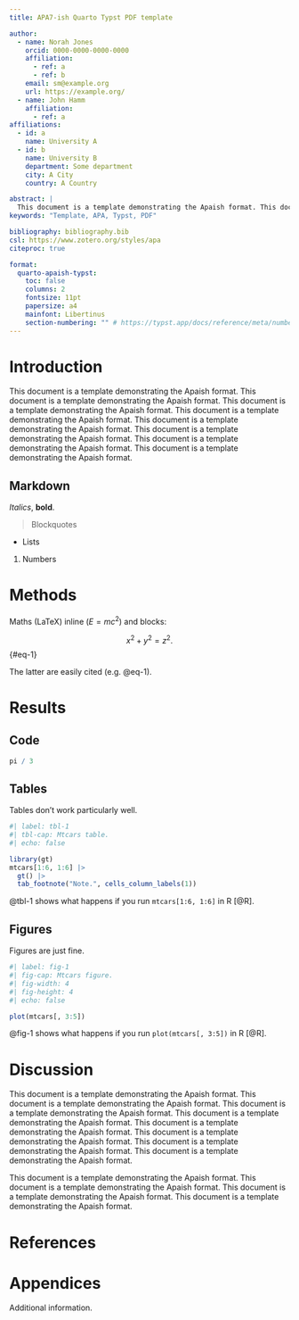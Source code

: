```yaml
---
title: APA7-ish Quarto Typst PDF template

author:
  - name: Norah Jones
    orcid: 0000-0000-0000-0000
    affiliation:
      - ref: a
      - ref: b
    email: sm@example.org
    url: https://example.org/
  - name: John Hamm
    affiliation:
      - ref: a
affiliations:
  - id: a
    name: University A
  - id: b
    name: University B
    department: Some department
    city: A City
    country: A Country

abstract: |
  This document is a template demonstrating the Apaish format. This document is a template demonstrating the Apaish format. This document is a template demonstrating the Apaish format. This document is a template demonstrating the Apaish format. This document is a template demonstrating the Apaish format. This document is a template demonstrating the Apaish format. This document is a template demonstrating the Apaish format. This document is a template demonstrating the Apaish format.
keywords: "Template, APA, Typst, PDF"

bibliography: bibliography.bib  
csl: https://www.zotero.org/styles/apa
citeproc: true

format:
  quarto-apaish-typst: 
    toc: false
    columns: 2
    fontsize: 11pt
    papersize: a4
    mainfont: Libertinus
    section-numbering: "" # https://typst.app/docs/reference/meta/numbering/
---
```


# Introduction

This document is a template demonstrating the Apaish format. This document is a template demonstrating the Apaish format. This document is a template demonstrating the Apaish format. This document is a template demonstrating the Apaish format. This document is a template demonstrating the Apaish format. This document is a template demonstrating the Apaish format. This document is a template demonstrating the Apaish format. This document is a template demonstrating the Apaish format.

## Markdown 

*Italics*, **bold**.

> Blockquotes

- Lists

1. Numbers

# Methods

Maths (LaTeX) inline ($E=mc^2$) and blocks:

$$
x^2 + y^2 = z^2.
$$ {#eq-1}

The latter are easily cited (e.g. @eq-1).

# Results

## Code

```r
pi / 3
```

## Tables

Tables don't work particularly well.

```r
#| label: tbl-1
#| tbl-cap: Mtcars table.
#| echo: false

library(gt)
mtcars[1:6, 1:6] |> 
  gt() |> 
  tab_footnote("Note.", cells_column_labels(1))
```

@tbl-1 shows what happens if you run `mtcars[1:6, 1:6]` in R [@R].

## Figures

Figures are just fine.

```r
#| label: fig-1
#| fig-cap: Mtcars figure.
#| fig-width: 4
#| fig-height: 4
#| echo: false

plot(mtcars[, 3:5])
```

@fig-1 shows what happens if you run `plot(mtcars[, 3:5])` in R [@R].

# Discussion

This document is a template demonstrating the Apaish format. This document is a template demonstrating the Apaish format. This document is a template demonstrating the Apaish format. This document is a template demonstrating the Apaish format. This document is a template demonstrating the Apaish format. This document is a template demonstrating the Apaish format. This document is a template demonstrating the Apaish format. This document is a template demonstrating the Apaish format. 

This document is a template demonstrating the Apaish format. This document is a template demonstrating the Apaish format. This document is a template demonstrating the Apaish format. This document is a template demonstrating the Apaish format. 

# References

::: {#refs}

:::

# Appendices

Additional information.